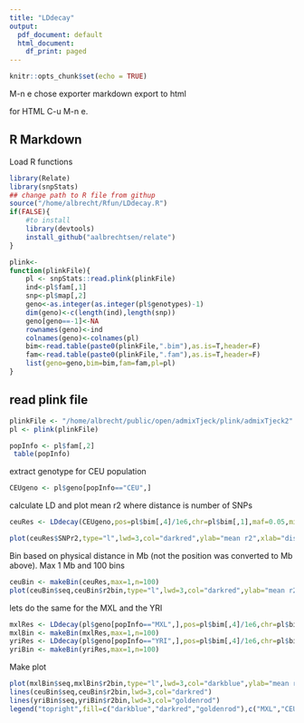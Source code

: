 ```yaml
---
title: "LDdecay"
output:
  pdf_document: default
  html_document:
    df_print: paged
---
```


```r
knitr::opts_chunk$set(echo = TRUE)
```
M-n e 
chose exporter markdown
export to html

for HTML
C-u M-n e.

## R Markdown

Load R functions

```r
library(Relate)
library(snpStats)
## change path to R file from githup 
source("/home/albrecht/Rfun/LDdecay.R")
if(FALSE){
    #to install
    library(devtools)
    install_github("aalbrechtsen/relate")
}

plink<-
function(plinkFile){
    pl <- snpStats::read.plink(plinkFile)
    ind<-pl$fam[,1]
    snp<-pl$map[,2]
    geno<-as.integer(as.integer(pl$genotypes)-1)
    dim(geno)<-c(length(ind),length(snp))
    geno[geno==-1]<-NA
    rownames(geno)<-ind
    colnames(geno)<-colnames(pl)
    bim<-read.table(paste0(plinkFile,".bim"),as.is=T,header=F)
    fam<-read.table(paste0(plinkFile,".fam"),as.is=T,header=F)
    list(geno=geno,bim=bim,fam=fam,pl=pl)
}

```



## read plink file



```r
plinkFile <- "/home/albrecht/public/open/admixTjeck/plink/admixTjeck2"
pl <- plink(plinkFile)

popInfo <- pl$fam[,2]
 table(popInfo)

```

extract genotype for CEU population



```r
 
CEUgeno <- pl$geno[popInfo=="CEU",]
```

calculate LD and plot mean r2 where distance is number of SNPs


```r
ceuRes <- LDdecay(CEUgeno,pos=pl$bim[,4]/1e6,chr=pl$bim[,1],maf=0.05,mis=0.01)

plot(ceuRes$SNPr2,type="l",lwd=3,col="darkred",ylab="mean r2",xlab="distance (Number of SNPs)")
```


Bin based on physical distance in Mb (not the position was converted to Mb above). Max 1 Mb and 100 bins


```r

ceuBin <- makeBin(ceuRes,max=1,n=100)
plot(ceuBin$seq,ceuBin$r2bin,type="l",lwd=3,col="darkred",ylab="mean r2",xlab="distance (Mb)")
```


lets do the same for the MXL and the YRI


```r

mxlRes <- LDdecay(pl$geno[popInfo=="MXL",],pos=pl$bim[,4]/1e6,chr=pl$bim[,1],maf=0.05,mis=0.01)
mxlBin <- makeBin(mxlRes,max=1,n=100)
yriRes <- LDdecay(pl$geno[popInfo=="YRI",],pos=pl$bim[,4]/1e6,chr=pl$bim[,1],maf=0.05,mis=0.01)
yriBin <- makeBin(yriRes,max=1,n=100)
```


Make plot


```r

plot(mxlBin$seq,mxlBin$r2bin,type="l",lwd=3,col="darkblue",ylab="mean r2",xlab="distance (Mb)",ylim=c(0,0.1))
lines(ceuBin$seq,ceuBin$r2bin,lwd=3,col="darkred")
lines(yriBin$seq,yriBin$r2bin,lwd=3,col="goldenrod")
legend("topright",fill=c("darkblue","darkred","goldenrod"),c("MXL","CEU","YRI"))

```

